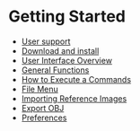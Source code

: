 # Getting Started

  - [User support](./start/user-support)
  - [Download and install](./start/download-and-install)
  - [User Interface Overview](./start/user-interface-overview)
  - [General Functions](./start/general)
  - [How to Execute a Commands](./start/how-to-execute-a-commands)
  - [File Menu](./start/file-menu)
  - [Importing Reference Images](./start/importing-reference-images)
  - [Export OBJ](./start/export-obj)
  - [Preferences](./start/preferences)


